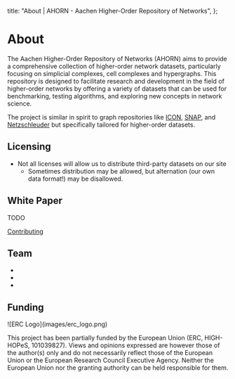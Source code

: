 
  title: "About | AHORN - Aachen Higher-Order Repository of Networks",
};

# About

The Aachen Higher-Order Repository of Networks (AHORN) aims to provide a comprehensive collection of higher-order network datasets, particularly focusing on simplicial complexes, cell complexes and hypergraphs.
This repository is designed to facilitate research and development in the field of higher-order networks by offering a variety of datasets that can be used for benchmarking, testing algorithms, and exploring new concepts in network science.

The project is similar in spirit to graph repositories like [ICON](https://icon.colorado.edu/), [SNAP](https://snap.stanford.edu/), and [Netzschleuder](https://networks.skewed.de/) but specifically tailored for higher-order datasets.

## Licensing

- Not all licenses will allow us to distribute third-party datasets on our site
  - Sometimes distribution may be allowed, but alternation (our own data format!) may be disallowed.

## White Paper

TODO

[Contributing](/about/contributing)

## Team

<ul className="not-prose grid gap-x-8 gap-y-12 sm:grid-cols-2 sm:gap-y-16 xl:col-span-2">
  <li>
    <Person name="Michael T. Schaub" role="Professor" />
  </li>
  <li>
    <Person name="Florian Frantzen" role="PhD Student" />
  </li>
  <li>
    <Person name="Josef Hoppe" role="PhD Student" />
  </li>
</ul>

## Funding

<div className="not-prose md:w-3xs md:float-right">
  ![ERC Logo](images/erc_logo.png)
</div>

This project has been partially funded by the European Union (ERC, HIGH-HOPeS, 101039827).
Views and opinions expressed are however those of the author(s) only and do not necessarily reflect those of the European Union or the European Research Council Executive Agency.
Neither the European Union nor the granting authority can be held responsible for them.
